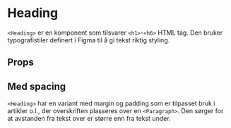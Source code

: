 
<Meta of={HeadingStories} />

# Heading

<ComponentLinkRow
  docsHref="https://design.domstol.no/987b33f71/p/3718e2-typography"
  figmaHref="https://www.figma.com/file/ewqSDmkgqDQ5PyOsRp4V5b/DDS-Komponenter?type=design&node-id=9982-211812&mode=design&t=gx7RPj9DH45EpNDL-4"
  githubHref="https://github.com/domstolene/designsystem/tree/main/packages/components/src/components/Typography/Heading"
  storybookHref="https://domstolene.github.io/designsystem/?path=/story/dds-components-components-typography-heading--default"
  withBottomSpacing
/>

`<Heading>` er en komponent som tilsvarer `<h1>`-`<h6>` HTML tag. Den bruker typografistiler definert i Figma til å gi tekst riktig styling.

## Props

<Canvas of={HeadingStories.Default} />
<Controls of={HeadingStories.Default} />

## Med spacing

`<Heading>` har en variant med margin og padding som er tilpasset bruk i artikler o.l., der overskriften plasseres over en `<Paragraph>`. Den sørger for at avstanden fra tekst over er større enn fra tekst under.

<Canvas of={HeadingStories.WithMargins} />
